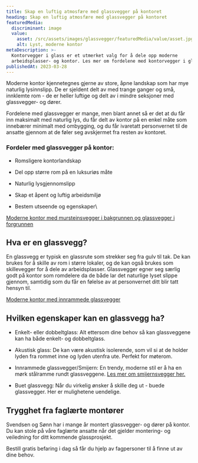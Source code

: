 ```yaml
---
title: Skap en luftig atmosfære med glassvegger på kontoret
heading: Skap en luftig atmosfære med glassvegger på kontoret
featuredMedia:
  discriminant: image
  value:
    asset: /src/assets/images/glassvegger/featuredMedia/value/asset.jpg
    alt: Lyst, moderne kontor
metaDescription: >-
  Kontorvegger i glass er et utmerket valg for å dele opp moderne
  arbeidsplasser- og kontor. Les mer om fordelene med kontorvegger i glass.
publishedAt: 2023-03-28
---
```


Moderne kontor kjennetegnes gjerne av store, åpne landskap som har mye naturlig lysinnslipp. De er sjeldent delt av med trange ganger og små, innklemte rom - de er heller luftige og delt av i mindre seksjoner med glassvegger- og dører.

Fordelene med glassvegger er mange, men blant annet så er det at du får inn maksimalt med naturlig lys, du får delt av kontor på en enkel måte som innebærer minimalt med ombygging, og du får ivaretatt personvernet til de ansatte gjennom at de føler seg avskjermet fra resten av kontoret.

### Fordeler med glassvegger på kontor:

- Romsligere kontorlandskap

- Del opp større rom på en luksuriøs måte

- Naturlig lysgjennomslipp

- Skap et åpent og luftig arbeidsmiljø

- Bestem utseende og egenskaper\\

[Moderne kontor med mursteinsvegger i bakgrunnen og glassvegger i forgrunnen](https://cdn.sanity.io/images/csbn9wp4/transformed-data/d857fa41f5a6ce3a824fd5c8f2254070c3e22b40-4500x3000.jpg)

## Hva er en glassvegg?

En glassvegg er typisk en glassrute som strekker seg fra gulv til tak. De kan brukes for å skille av rom i større lokaler, og de kan også brukes som skillevegger for å dele av arbeidsplasser. Glassvegger egner seg særlig godt på kontor som romdelere da de både lar det naturlige lyset slippe gjennom, samtidig som du får en følelse av at personvernet ditt blir tatt hensyn til.

[Moderne kontor med innrammede glassvegger](https://cdn.sanity.io/images/csbn9wp4/transformed-data/617e0cd214f11565a8f35e4f73304412807e6f0f-4500x3000.jpg)

## Hvilken egenskaper kan en glassvegg ha?

- Enkelt- eller dobbeltglass: Alt ettersom dine behov så kan glassveggene kan ha både enkelt- og dobbeltglass.

- Akustisk glass: De kan være akustisk isolerende, som vil si at de holder lyden fra rommet inne og lyden utenfra ute. Perfekt for møterom.

- Innrammede glassvegger/Smijern: En trendy, moderne stil er å ha en mørk stålramme rundt glassveggene. [Les mer om smijernsvegger her.](/smijernsdor)

- Buet glassvegg: Når du virkelig ønsker å skille deg ut - buede glassvegger. Her er mulighetene uendelige.

## Trygghet fra faglærte montører

Svendsen og Sønn har i mange år montert glassvegger- og dører på kontor. Du kan stole på våre faglærte ansatte når det gjelder montering- og veiledning for ditt kommende glassprosjekt.

Bestill gratis befaring i dag så får du hjelp av fagpersoner til å finne ut av dine behov.
